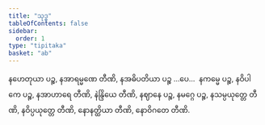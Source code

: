 ```yaml
---
title: "သုဒ္ဓ"
tableOfContents: false
sidebar:
  order: 1
type: "tipitaka"
basket: "ab"
---
```



<DynamicBreadcrumb />

<Division number="392">

<Paragraph number="3309">
နဟေတုယာ ပဉ္စ, နအာရမ္မဏေ တီဏိ, နအဓိပတိယာ ပဉ္စ …ပေ…  နကမ္မေ ပဉ္စ, နဝိပါကေ ပဉ္စ, နအာဟာရေ တီဏိ, နဲန္ဒြိယေ တီဏိ, နဈာနေ ပဉ္စ, နမဂ္ဂေ ပဉ္စ, နသမ္ပယုတ္တေ တီဏိ, နဝိပ္ပယုတ္တေ တီဏိ, နောနတ္ထိယာ တီဏိ, နောဝိဂတေ တီဏိ.
</Paragraph>
</Division>
